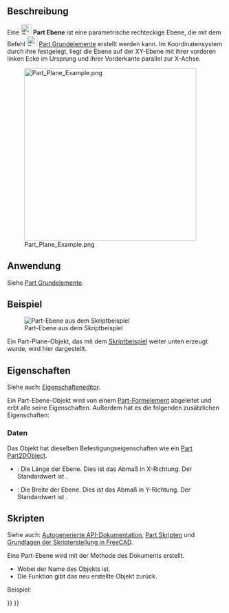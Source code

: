 <languages/>

{{Docnav/de
|[[Part_Primitives/de|Grundelemente]]
|[[Part_Ellipsoid/de|Ellipsoid]]
|[[Part_Workbench/de|Part]]
|IconL=Part_Primitives.svg
|IconR=Part_Ellipsoid.svg
|IconC=Workbench_Part.svg
}}

{{GuiCommand/de
|Name=Part Plane
|Name/de=Part Ebene
|MenuLocation=Part → [[Part_Primitives/de|Grundelemente erstellen...]] → Ebene
|Workbenches=[[Part_Workbench/de|Part]], [[OpenSCAD_Workbench/de|OpenSCAD]]
|SeeAlso=[[Part_Primitives/de|Part Grundkörper]]
}}

<span id="Description"></span>
==Beschreibung==

Eine [[Image:Part_Plane.svg|24px]] '''Part Ebene''' ist eine parametrische rechteckige Ebene, die mit dem Befehl [[Image:Part_Primitives.svg|24px]] [[Part_Primitives/de|Part Grundelemente]] erstellt werden kann. Im Koordinatensystem durch ihre {{PropertyData/de|Placement}} festgelegt, liegt die Ebene auf der XY-Ebene mit ihrer vorderen linken Ecke im Ursprung und ihrer Vorderkante parallel zur X-Achse.

[[Image:Part_Plane_Example.png|400px]]

<span id="Usage"></span>
==Anwendung==

Siehe [[Part_Primitives/de#Anwendung|Part Grundelemente]].

<span id="Example"></span>
==Beispiel==

[[Image:Part_Plane_Scripting_Example.png|thumb|Part-Ebene aus dem Skriptbeispiel]]

Ein Part-Plane-Objekt, das mit dem [[#Skripten|Skriptbeispiel]] weiter unten erzeugt wurde, wird hier dargestellt.

<span id="Properties"></span>
==Eigenschaften==

Siehe auch: [[Property_editor/de|Eigenschafteneditor]].

Ein Part-Ebene-Objekt wird von einem [[Part_Feature/de|Part-Formelement]] abgeleitet und erbt alle seine Eigenschaften. Außerdem hat es die folgenden zusätzlichen Eigenschaften:

<span id="Data"></span>
===Daten===

{{TitleProperty|Attachment}}

Das Objekt hat dieselben Befestigungseigenschaften wie ein [[Part_Part2DObject/de#Daten|Part Part2DObject]].

{{TitleProperty|Plane}}

* {{PropertyData/de|Length|Length}}: Die Länge der Ebene. Dies ist das Abmaß in X-Richtung. Der Standardwert ist {{Value|10mm}}.
* {{PropertyData/de|Width|Length}}: Die Breite der Ebene. Dies ist das Abmaß in Y-Richtung. Der Standardwert ist {{Value|10mm}}.

<span id="Scripting"></span>
==Skripten==

Siehe auch: [https://freecad.github.io/SourceDoc/ Autogenerierte API-Dokumentation], [[Part_scripting/de|Part Skripten]] und [[FreeCAD_Scripting_Basics/de|Grundlagen der Skripterstellung in FreeCAD]].

Eine Part-Ebene wird mit der Methode {{incode|addObject()}} des Dokuments erstellt.

{{Code|code=
plane = FreeCAD.ActiveDocument.addObject("Part::Plane", "myPlane")
}}

* Wobei {{Incode|"myPlane"}} der Name des Objekts ist.
* Die Funktion gibt das neu erstellte Objekt zurück.

Beispiel:

{{Code|code=
import FreeCAD as App

doc = App.activeDocument()

plane = doc.addObject("Part::Plane", "myPlane")
plane.Length = 4
plane.Width = 8
plane.Placement = App.Placement(App.Vector(1, 2, 3), App.Rotation(20, 75, 60))

doc.recompute()
}}


{{Docnav/de
|[[Part_Primitives/de|Grundelemente]]
|[[Part_Ellipsoid/de|Ellipsoid]]
|[[Part_Workbench/de|Part]]
|IconL=Part_Primitives.svg
|IconR=Part_Ellipsoid.svg
|IconC=Workbench_Part.svg
}}

{{Part_Tools_navi{{#translation:}}}}
{{Userdocnavi{{#translation:}}}}